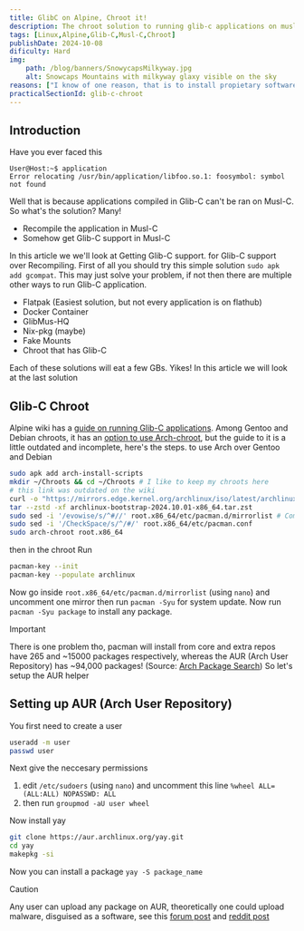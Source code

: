 ```yaml
---
title: GlibC on Alpine, Chroot it!
description: The chroot solution to running glib-c applications on musl-c based alpine linux
tags: [Linux,Alpine,Glib-C,Musl-C,Chroot]
publishDate: 2024-10-08
dificulty: Hard
img:
    path: /blog/banners/SnowycapsMilkyway.jpg
    alt: Snowcaps Mountains with milkyway glaxy visible on the sky
reasons: ["I know of one reason, that is to install propietary software that does not have pre-compiled Musl-C version. Aside from that, there isn't any reason to get Glib-C support (except maybe because you are bad at compiling and can't compile). Glib-C support may be complicated, and also heavy on the system a lot of times", "Arch is easy to use compared to Gentoo, and it has a lot of packages compared to Debian. To be honest, Arch chroot was much easier to setup than I expected"]
practicalSectionId: glib-c-chroot
---
```



## Introduction

Have you ever faced this

```console
User@Host:~$ application
Error relocating /usr/bin/application/libfoo.so.1: foosymbol: symbol not found
```

Well that is because applications compiled in Glib-C can't be ran on Musl-C. So what's the solution? Many!

- Recompile the application in Musl-C 
- Somehow get Glib-C support in Musl-C

In this article we we'll look at Getting Glib-C support. <Reason client:load/> for Glib-C support over Recompiling. First of all you should try this simple solution `sudo apk add gcompat`. This may just solve your problem, if not then there are multiple other ways to run Glib-C application.

- Flatpak (Easiest solution, but not every application is on flathub)
- Docker Container
- GlibMus-HQ
- Nix-pkg (maybe)
- Fake Mounts
- Chroot that has Glib-C

Each of these solutions will eat a few GBs. Yikes! In this article we will look at the last solution

## Glib-C Chroot

Alpine wiki has a [guide on running Glib-C applications](https://wiki.alpinelinux.org/wiki/Running_glibc_programs). Among Gentoo and Debian chroots, it has an [option to use Arch-chroot](https://wiki.alpinelinux.org/wiki/Running_glibc_programs#Arch_Linux), but the guide to it is a little outdated and incomplete, here's the steps. <Reason client:load/> to use Arch over Gentoo and Debian

```bash
sudo apk add arch-install-scripts
mkdir ~/Chroots && cd ~/Chroots # I like to keep my chroots here
# this link was outdated on the wiki
curl -o "https://mirrors.edge.kernel.org/archlinux/iso/latest/archlinux-bootstrap-2024.10.01-x86_64.tar.zst"
tar --zstd -xf archlinux-bootstrap-2024.10.01-x86_64.tar.zst
sudo sed -i '/evowise/s/^#//' root.x86_64/etc/pacman.d/mirrorlist # Commenting out all mirrors
sudo sed -i '/CheckSpace/s/^/#/' root.x86_64/etc/pacman.conf
sudo arch-chroot root.x86_64
```

then in the chroot Run

```bash
pacman-key --init
pacman-key --populate archlinux
```

Now go inside `root.x86_64/etc/pacman.d/mirrorlist` (using `nano`) and uncomment one mirror then run `pacman -Syu` for system update. Now run `pacman -Syu package` to install any package. 

> [!IMPORTANT]
> There is one problem tho, pacman will install from core and extra repos have 265 and ~15000 packages respectively, whereas the AUR (Arch User Repository) has ~94,000 packages! (Source: [Arch Package Search](https://archlinux.org/packages/https://archlinux.org/packages/)) So let's setup the AUR helper

## Setting up AUR (Arch User Repository)

You first need to create a user

```bash
useradd -m user
passwd user
```

Next give the neccesary permissions

1. edit `/etc/sudoers` (using `nano`) and uncomment this line `%wheel ALL=(ALL:ALL) NOPASSWD: ALL`
2. then run `groupmod -aU user wheel`

Now install yay

```bash
git clone https://aur.archlinux.org/yay.git
cd yay
makepkg -si
```

Now you can install a package `yay -S package_name`

> [!CAUTION]
> Any user can upload any package on AUR, theoretically one could upload malware, disguised as a software, see this [forum post](https://forum.manjaro.org/t/how-safe-is-aur-and-pacman-in-general/57259/6) and [reddit post](https://www.reddit.com/r/archlinux/comments/3yiq4s/is_the_aur_safe_to_use/)

